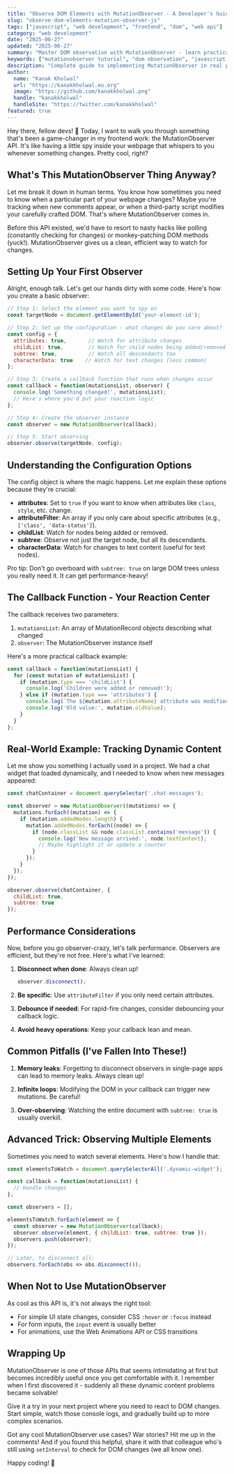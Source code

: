 ```yaml
---
title: "Observe DOM Elements with MutationObserver - A Developer's Guide"
slug: "observe-dom-elements-mutation-observer-js"
tags: ["javascript", "web development", "frontend", "dom", "web api"]
category: "web development"
date: "2025-06-27"
updated: "2025-06-27"
summary: "Master DOM observation with MutationObserver - learn practical implementations, avoid common pitfalls, and optimize performance with real-world examples."
keywords: ["mutationobserver tutorial", "dom observation", "javascript api", "frontend monitoring", "dom changes detection", "web performance"]
description: "Complete guide to implementing MutationObserver in real projects. Includes configuration options, performance considerations, and practical use cases with code samples."
author:
  name: "Kanak Kholwal"
  url: "https://kanakkholwal.eu.org"
  image: "https://github.com/kanakkholwal.png"
  handle: "kanakkholwal"
  handleSite: "https://twitter.com/kanakkholwal"
featured: true
---
```



Hey there, fellow devs! 👋 Today, I want to walk you through something that's been a game-changer in my frontend work: the MutationObserver API. It's like having a little spy inside your webpage that whispers to you whenever something changes. Pretty cool, right?

## What's This MutationObserver Thing Anyway?

Let me break it down in human terms. You know how sometimes you need to know when a particular part of your webpage changes? Maybe you're tracking when new comments appear, or when a third-party script modifies your carefully crafted DOM. That's where MutationObserver comes in.

Before this API existed, we'd have to resort to nasty hacks like polling (constantly checking for changes) or monkey-patching DOM methods (yuck!). MutationObserver gives us a clean, efficient way to watch for changes.

## Setting Up Your First Observer

Alright, enough talk. Let's get our hands dirty with some code. Here's how you create a basic observer:

```javascript
// Step 1: Select the element you want to spy on
const targetNode = document.getElementById('your-element-id');

// Step 2: Set up the configuration - what changes do you care about?
const config = {
  attributes: true,       // Watch for attribute changes
  childList: true,        // Watch for child nodes being added/removed
  subtree: true,          // Watch all descendants too
  characterData: true    // Watch for text changes (less common)
};

// Step 3: Create a callback function that runs when changes occur
const callback = function(mutationsList, observer) {
  console.log('Something changed!', mutationsList);
  // Here's where you'd put your reaction logic
};

// Step 4: Create the observer instance
const observer = new MutationObserver(callback);

// Step 5: Start observing
observer.observe(targetNode, config);
```

## Understanding the Configuration Options

The config object is where the magic happens. Let me explain these options because they're crucial:

- **attributes**: Set to `true` if you want to know when attributes like `class`, `style`, etc. change.
- **attributeFilter**: An array if you only care about specific attributes (e.g., `['class', 'data-status']`).
- **childList**: Watch for nodes being added or removed.
- **subtree**: Observe not just the target node, but all its descendants.
- **characterData**: Watch for changes to text content (useful for text nodes).

Pro tip: Don't go overboard with `subtree: true` on large DOM trees unless you really need it. It can get performance-heavy!

## The Callback Function - Your Reaction Center

The callback receives two parameters:
1. `mutationsList`: An array of MutationRecord objects describing what changed
2. `observer`: The MutationObserver instance itself

Here's a more practical callback example:

```javascript
const callback = function(mutationsList) {
  for (const mutation of mutationsList) {
    if (mutation.type === 'childList') {
      console.log('Children were added or removed!');
    } else if (mutation.type === 'attributes') {
      console.log(`The ${mutation.attributeName} attribute was modified.`);
      console.log('Old value:', mutation.oldValue);
    }
  }
};
```

## Real-World Example: Tracking Dynamic Content

Let me show you something I actually used in a project. We had a chat widget that loaded dynamically, and I needed to know when new messages appeared:

```javascript
const chatContainer = document.querySelector('.chat-messages');

const observer = new MutationObserver((mutations) => {
  mutations.forEach((mutation) => {
    if (mutation.addedNodes.length) {
      mutation.addedNodes.forEach((node) => {
        if (node.classList && node.classList.contains('message')) {
          console.log('New message arrived:', node.textContent);
          // Maybe highlight it or update a counter
        }
      });
    }
  });
});

observer.observe(chatContainer, {
  childList: true,
  subtree: true
});
```

## Performance Considerations

Now, before you go observer-crazy, let's talk performance. Observers are efficient, but they're not free. Here's what I've learned:

1. **Disconnect when done**: Always clean up!
   ```javascript
   observer.disconnect();
   ```

2. **Be specific**: Use `attributeFilter` if you only need certain attributes.

3. **Debounce if needed**: For rapid-fire changes, consider debouncing your callback logic.

4. **Avoid heavy operations**: Keep your callback lean and mean.

## Common Pitfalls (I've Fallen Into These!)

1. **Memory leaks**: Forgetting to disconnect observers in single-page apps can lead to memory leaks. Always clean up!

2. **Infinite loops**: Modifying the DOM in your callback can trigger new mutations. Be careful!

3. **Over-observing**: Watching the entire document with `subtree: true` is usually overkill.

## Advanced Trick: Observing Multiple Elements

Sometimes you need to watch several elements. Here's how I handle that:

```javascript
const elementsToWatch = document.querySelectorAll('.dynamic-widget');

const callback = function(mutationsList) {
  // Handle changes
};

const observers = [];

elementsToWatch.forEach(element => {
  const observer = new MutationObserver(callback);
  observer.observe(element, { childList: true, subtree: true });
  observers.push(observer);
});

// Later, to disconnect all:
observers.forEach(obs => obs.disconnect());
```

## When Not to Use MutationObserver

As cool as this API is, it's not always the right tool:

- For simple UI state changes, consider CSS `:hover` or `:focus` instead
- For form inputs, the `input` event is usually better
- For animations, use the Web Animations API or CSS transitions

## Wrapping Up

MutationObserver is one of those APIs that seems intimidating at first but becomes incredibly useful once you get comfortable with it. I remember when I first discovered it - suddenly all these dynamic content problems became solvable!

Give it a try in your next project where you need to react to DOM changes. Start simple, watch those console logs, and gradually build up to more complex scenarios.

Got any cool MutationObserver use cases? War stories? Hit me up in the comments! And if you found this helpful, share it with that colleague who's still using `setInterval` to check for DOM changes (we all know one).

Happy coding! 🚀